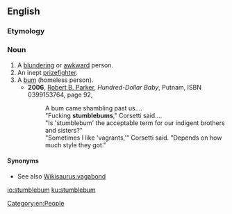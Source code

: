 ==English==

===Etymology===
{{compound|en|stumble|bum}}

===Noun===
{{en-noun}}

# A [[blundering]] or [[awkward]] person.
# An inept [[prizefighter]].
# A [[bum]] (homeless person).
#* '''2006''', [[w:Robert B. Parker|Robert B. Parker]], ''Hundred-Dollar Baby'', Putnam, ISBN 0399153764, page 92,
#*: A bum came shambling past us....
#*: "Fucking '''stumblebums'''," Corsetti said....
#*: "Is 'stumblebum' the acceptable term for our indigent brothers and sisters?"
#*: "Sometimes I like 'vagrants,'" Corsetti said. "Depends on how much style they got."

====Synonyms====
* See also [[Wikisaurus:vagabond]]

[[Category:en:People]]

[[io:stumblebum]]
[[ku:stumblebum]]